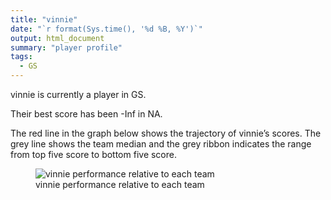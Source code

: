 ```yaml
---
title: "vinnie"
date: "`r format(Sys.time(), '%d %B, %Y')`"
output: html_document
summary: "player profile"
tags:
  - GS
---
```


vinnie is currently a player in GS.

Their best score has been -Inf in NA.

The red line in the graph below shows the trajectory of vinnie's scores. The grey line shows the team median and the grey ribbon indicates the range from top five score to bottom five score.

![vinnie performance relative to each team](vinnie.jpg)
